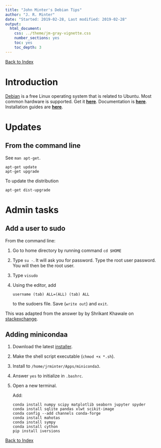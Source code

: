 ```yaml
---
title: "John Minter's Debian Tips"
author: "J. R. Minter"
date: "Started: 2019-02-28, Last modified: 2019-02-28"
output:
  html_document:
    css: ../theme/jm-gray-vignette.css
    number_sections: yes
    toc: yes
    toc_depth: 3
---
```


[Back to Index](../README.html)

# Introduction

[Debian](https://www.debian.org/) is a free Linux operating system that is
related to Ubuntu. Most common hardware is supported. Get it
[**here**](https://www.debian.org/distrib/). Documentation is
[**here**](https://www.debian.org/doc/). Installation guides are
[**here**](https://www.debian.org/releases/stable/installmanual).

# Updates

## From the command line

See `man apt-get`.

```
apt-get update
apt-get upgrade
```

To update the distribution

```
apt-get dist-upgrade
```

# Admin tasks

## Add a user to sudo

From the command line:

1. Go to home directory by running command `cd $HOME`

2. Type `su -`. It will ask you for password. Type the
root user password. You will then be the root user.

3. Type `visudo`

4. Using the editor, add

   ```
   username (tab) ALL=(ALL) (tab) ALL
   ```

   to the sudoers file. Save (`write out`) and `exit`.

This was adapted from the answer by by Shrikant Khawale on 
[stackexchange](https://unix.stackexchange.com/questions/179954/username-is-not-in-the-sudoers-file-this-incident-will-be-reported).

## Adding minicondaa

1. Download the latest [installer](https://repo.continuum.io/miniconda/Miniconda3-latest-Linux-x86_64.sh).

2. Make the shell script executable (`chmod +x *.sh`).

3. Install to `/home/jrminter/Apps/miniconda3`.

4. Answer `yes` to initialize in `.bashrc`.

5. Open a new terminal.

    Add:
    
    ```
    conda install numpy scipy matplotlib seaborn jupyter spyder
    conda install sqlite pandas xlwt scikit-image
    conda config --add channels conda-forge
    conda install mahotas
    conda install sympy
    conda install cython
    pip install iversions
    
    ```



[Back to Index](../README.html)
